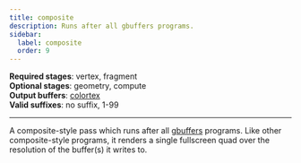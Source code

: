 ```yaml
---
title: composite
description: Runs after all gbuffers programs.
sidebar:
  label: composite
  order: 9
---
```


**Required stages**: vertex, fragment  
**Optional stages**: geometry, compute  
**Output buffers**: [colortex](/current/reference/buffers/colortex)  
**Valid suffixes**: no suffix, 1-99

-------------------------------------------------

A composite-style pass which runs after all [gbuffers](/current/reference/programs/gbuffers) programs. Like other composite-style programs, it renders a single fullscreen quad over the resolution of the buffer(s) it writes to.